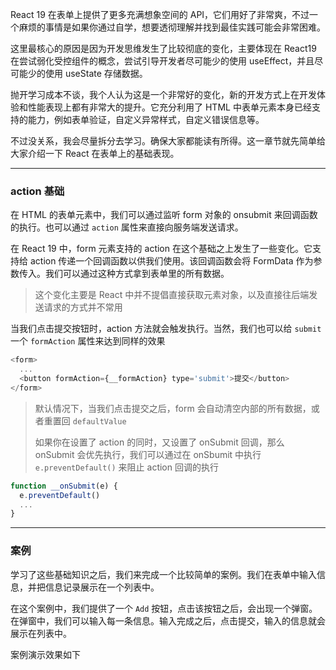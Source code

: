 
React 19 在表单上提供了更多充满想象空间的 API，它们用好了非常爽，不过一个麻烦的事情是如果你通过自学，想要透彻理解并找到最佳实践可能会非常困难。

这里最核心的原因是因为开发思维发生了比较彻底的变化，主要体现在 React19 在尝试弱化受控组件的概念，尝试引导开发者尽可能少的使用 useEffect，并且尽可能少的使用 useState 存储数据。

抛开学习成本不谈，我个人认为这是一个非常好的变化，新的开发方式上在开发体验和性能表现上都有非常大的提升。它充分利用了 HTML 中表单元素本身已经支持的能力，例如表单验证，自定义异常样式，自定义错误信息等。

不过没关系，我会尽量拆分去学习。确保大家都能读有所得。这一章节就先简单给大家介绍一下 React 在表单上的基础表现。

---
### action 基础

在 HTML 的表单元素中，我们可以通过监听 form 对象的 onsubmit 来回调函数的执行。也可以通过 `action` 属性来直接向服务端发送请求。

在 React 19 中，form 元素支持的 action 在这个基础之上发生了一些变化。它支持给 action 传递一个回调函数以供我们使用。该回调函数会将 FormData 作为参数传入。我们可以通过这种方式拿到表单里的所有数据。

> 这个变化主要是 React 中并不提倡直接获取元素对象，以及直接往后端发送请求的方式并不常用

<Demo01 />

当我们点击提交按钮时，action 方法就会触发执行。当然，我们也可以给 `submit` 一个 `formAction` 属性来达到同样的效果

```javascript
<form>
  ...
  <button formAction={__formAction} type='submit'>提交</button>
</form>
```


> 默认情况下，当我们点击提交之后，form 会自动清空内部的所有数据，或者重置回  `defaultValue`
>
> 如果你在设置了 action 的同时，又设置了 onSubmit 回调，那么 onSubmit 会优先执行，我们可以通过在 onSbumit 中执行 `e.preventDefault()` 来阻止 action 回调的执行

```javascript
function __onSubmit(e) {
  e.preventDefault()
  ...
}
```

---
### 案例

学习了这些基础知识之后，我们来完成一个比较简单的案例。我们在表单中输入信息，并把信息记录展示在一个列表中。

在这个案例中，我们提供了一个 `Add` 按钮，点击该按钮之后，会出现一个弹窗。在弹窗中，我们可以输入每一条信息。输入完成之后，点击提交，输入的信息就会展示在列表中。

案例演示效果如下

<Demo02 />
